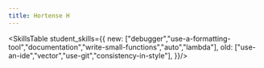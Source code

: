 ---
title: Hortense H
---

<SkillsTable student_skills={{
    new: ["debugger","use-a-formatting-tool","documentation","write-small-functions","auto","lambda"],
    old: ["use-an-ide","vector","use-git","consistency-in-style"],
}}/>